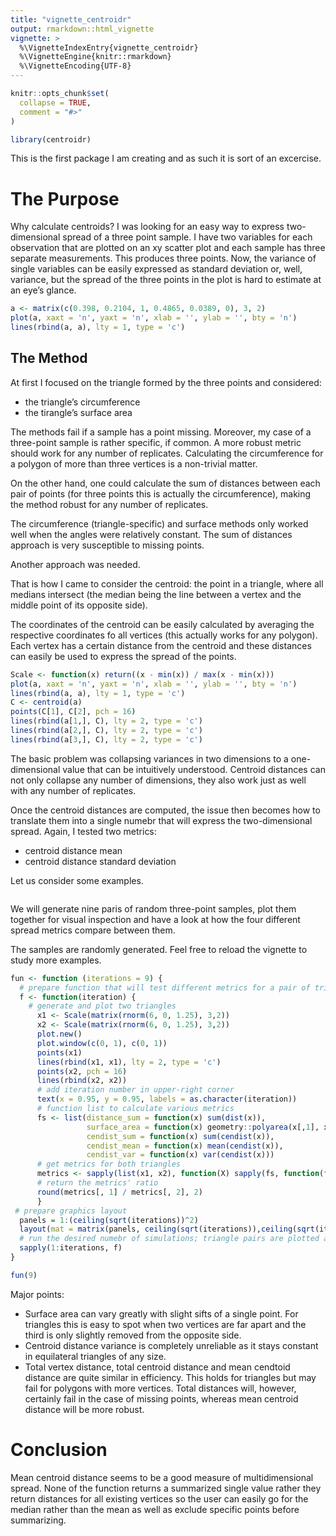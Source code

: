 ```yaml
---
title: "vignette_centroidr"
output: rmarkdown::html_vignette
vignette: >
  %\VignetteIndexEntry{vignette_centroidr}
  %\VignetteEngine{knitr::rmarkdown}
  %\VignetteEncoding{UTF-8}
---
```


```r
knitr::opts_chunk$set(
  collapse = TRUE,
  comment = "#>"
)
```

```r
library(centroidr)
```

This is the first package I am creating and as such it is sort of an excercise.

# The Purpose
Why calculate centroids? I was looking for an easy way to express 
two-dimensional spread of a three point sample.
I have two variables for each observation that are plotted on an xy scatter plot 
and each sample has three separate measurements.
This produces three points. Now, the variance of single variables can be easily 
expressed as standard deviation or, well, variance,
but the spread of the three points in the plot is hard to estimate at an eye's glance.


```r
a <- matrix(c(0.398, 0.2104, 1, 0.4865, 0.0389, 0), 3, 2)
plot(a, xaxt = 'n', yaxt = 'n', xlab = '', ylab = '', bty = 'n')
lines(rbind(a, a), lty = 1, type = 'c')
```

## The Method

At first I focused on the triangle formed by the three points and considered:

* the triangle's circumference
* the tirangle's surface area

The methods fail if a sample has a point missing.
Moreover, my case of a three-point sample is rather specific, if common.
A more robust metric should work for any number of replicates.
Calculating the circumference for a polygon of more than three vertices is a non-trivial matter.

On the other hand, one could calculate the sum of distances between each pair of points
(for three points this is actually the circumference), making the method robust
for any number of replicates.

The circumference (triangle-specific) and surface methods only worked well when the angles were relatively constant.
The sum of distances approach is very susceptible to missing points.

Another approach was needed.


That is how I came to consider the centroid: the point in a triangle, 
where all medians intersect (the median being the line between a vertex 
and the middle point of its opposite side).

The coordinates of the centroid can be easily calculated by averaging the respective coordinates fo all vertices
(this actually works for any polygon). Each vertex has a certain distance 
from the centroid and these distances can easily be used to express the spread of the points.


```r
Scale <- function(x) return((x - min(x)) / max(x - min(x)))
plot(a, xaxt = 'n', yaxt = 'n', xlab = '', ylab = '', bty = 'n')
lines(rbind(a, a), lty = 1, type = 'c')
C <- centroid(a)
points(C[1], C[2], pch = 16)
lines(rbind(a[1,], C), lty = 2, type = 'c')
lines(rbind(a[2,], C), lty = 2, type = 'c')
lines(rbind(a[3,], C), lty = 2, type = 'c')
```



The basic problem was collapsing variances in two dimensions to a one-dimensional
value that can be intuitively understood. Centroid distances can not only collapse 
any number of dimensions, they also work just as well with any number of replicates.

Once the centroid distances are computed, the issue then becomes how to translate them 
into a single numebr that will express the two-dimensional spread. Again, I tested two metrics:

* centroid distance mean
* centroid distance standard deviation

Let us consider some examples.


```r

```

We will generate nine paris of random three-point samples,
plot them together for visual inspection and have a look at
how the four different spread metrics compare between them.

The samples are randomly generated. Feel free to reload the vignette to study more examples.

```r
fun <- function (iterations = 9) {
  # prepare function that will test different metrics for a pair of triangles
  f <- function(iteration) {
    # generate and plot two triangles
      x1 <- Scale(matrix(rnorm(6, 0, 1.25), 3,2))
      x2 <- Scale(matrix(rnorm(6, 0, 1.25), 3,2))
      plot.new()
      plot.window(c(0, 1), c(0, 1))
      points(x1)
      lines(rbind(x1, x1), lty = 2, type = 'c')
      points(x2, pch = 16)
      lines(rbind(x2, x2))
      # add iteration number in upper-right corner
      text(x = 0.95, y = 0.95, labels = as.character(iteration))
      # function list to calculate various metrics
      fs <- list(distance_sum = function(x) sum(dist(x)),
                 surface_area = function(x) geometry::polyarea(x[,1], x[,2]),
                 cendist_sum = function(x) sum(cendist(x)),
                 cendist_mean = function(x) mean(cendist(x)),
                 cendist_var = function(x) var(cendist(x)))
      # get metrics for both triangles
      metrics <- sapply(list(x1, x2), function(X) sapply(fs, function(f) f(X)))
      # return the metrics' ratio
      round(metrics[, 1] / metrics[, 2], 2)
      }
 # prepare graphics layout
  panels = 1:(ceiling(sqrt(iterations))^2)
  layout(mat = matrix(panels, ceiling(sqrt(iterations)),ceiling(sqrt(iterations)), T))
  # run the desired numebr of simulations; triangle pairs are plotted and metric ratios returned
  sapply(1:iterations, f)
}

fun(9)
```

Major points:

* Surface area can vary greatly with slight sifts of a single point. 
For triangles this is easy to spot when two vertices are far apart 
and the third is only slightly removed from the opposite side.
* Centroid distance variance is completely unreliable as it stays constant in equilateral triangles of any size.
* Total vertex distance, total centroid distance and mean cendtoid distance are quite similar in efficiency. 
This holds for triangles but may fail for polygons with more vertices.
Total distances will, however, certainly fail in the case of missing points, 
whereas mean centroid distance will be more robust.

# Conclusion

Mean centroid distance seems to be a good measure of multidimensional spread.
None of the function returns a summarized single value rather they return distances 
for all existing vertices so the user can easily go for the median rather than the mean
as well as exclude specific points before summarizing.
